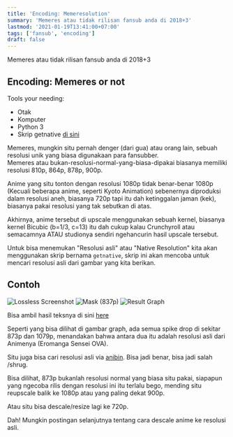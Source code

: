 ```yaml
---
title: 'Encoding: Memeresolution'
summary: 'Memeres atau tidak rilisan fansub anda di 2018+3'
lastmod: '2021-01-19T13:41:00+07:00'
tags: ['fansub', 'encoding']
draft: false
---
```


Memeres atau tidak rilisan fansub anda di 2018+3

<!--more-->

## Encoding: Memeres or not

Tools your needing:

- Otak
- Komputer
- Python 3
- Skrip getnative [di sini](https://p.n4o.xyz/files/getnative.zip)

Memeres, mungkin situ pernah denger (dari gua) atau orang lain, sebuah resolusi unik yang biasa digunakaan para fansubber.<br />
Memeres atau bukan-resolusi-normal-yang-biasa-dipakai biasanya memiliki resolusi 810p, 864p, 878p, 900p.

Anime yang situ tonton dengan resolusi 1080p tidak benar-benar 1080p (Kecuali beberapa anime, seperti Kyoto Animation) sebenernya diproduksi dalam resolusi
aneh, biasanya 720p tapi itu dah ketinggalan jaman (kek), biasanya pakai resolusi yang tak sebutkan di atas.

Akhirnya, anime tersebut di upscale menggunakan sebuah kernel, biasanya kernel Bicubic (b=1/3, c=13) itu dah cukup kalau Crunchyroll atau semacamnya ATAU studionya sendiri ngehancurin hasil upscale tersebut.

Untuk bisa menemukan "Resolusi asli" atau "Native Resolution" kita akan menggunakan skrip bernama `getnative`, skrip ini akan mencoba untuk mencari resolusi asli dari gambar yang kita berikan.

## Contoh

![Lossless Screenshot](https://puu.sh/Czyft/1d326cc4c5.png)
![Mask (837p)](https://puu.sh/Czymp/e33e8f3b5e.png)
![Result Graph](https://puu.sh/Czyn6/d290793cb6.png)

Bisa ambil hasil teksnya di sini [here](https://puu.sh/Czylk/a2451b6ed9.txt)

Seperti yang bisa dilihat di gambar graph, ada semua spike drop di sekitar 873p dan 1079p, menandakan bahwa antara dua itu adalah resolusi asli dari Animenya (Eromanga Sensei OVA).

Situ juga bisa cari resolusi asli via [anibin](http://anibin.blogspot.com/). Bisa jadi benar, bisa jadi salah /shrug.

Bisa dilihat, 873p bukanlah resolusi normal yang biasa situ pakai, siapapun yang ngecoba rilis dengan resolusi ini itu terlalu bego, mending situ reupscale balik ke 1080p atau yang paling dekat 900p.

Atau situ bisa descale/resize lagi ke 720p.

Dah! Mungkin postingan selanjutnya tentang cara descale anime ke resolusi asli.
